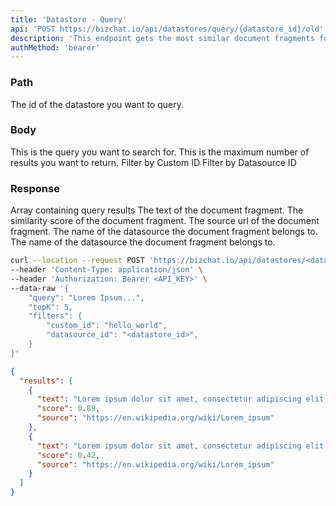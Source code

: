 ```yaml
---
title: 'Datastore - Query'
api: 'POST https://bizchat.io/api/datastores/query/{datastore_id}/old'
description: 'This endpoint gets the most similar document fragments for a given query.'
authMethod: 'bearer'
---
```


### Path

<ParamField path="datastore_id" type="string" required>
  The id of the datastore you want to query.
</ParamField>

### Body

<ParamField body="query" type="string" required>
  This is the query you want to search for.
</ParamField>

<ParamField body="topK" type="number" default={3}>
  This is the maximum number of results you want to return.
</ParamField>

<ParamField body="filters" type="object">
  <ParamField body="custom_id" type="string">
    Filter by Custom ID
  </ParamField>

  <ParamField body="datasource_id" type="string">
    Filter by Datasource ID
  </ParamField>
</ParamField>

### Response

<ResponseField name="results" type="array">
  Array containing query results

<Expandable title="Toggle object" defaultOpen> 
<ResponseField name="text" type="string">
  The text of the document fragment.
</ResponseField>

<ResponseField name="score" type="number">
  The similarity score of the document fragment.
</ResponseField>

<ResponseField name="source" type="string or null">
  The source url of the document fragment.
</ResponseField>

<ResponseField name="datasource_name" type="string">
  The name of the datasource the document fragment belongs to.
</ResponseField>

<ResponseField name="datasource_id" type="string">
  The name of the datasource the document fragment belongs to.
</ResponseField>
</Expandable>

</ResponseField>

<RequestExample>

```bash Example Request
curl --location --request POST 'https://bizchat.io/api/datastores/<datastore_id>/query' \
--header 'Content-Type: application/json' \
--header 'Authorization: Bearer <API_KEY>' \
--data-raw '{
    "query": "Lorem Ipsum...",
    "topK": 5,
    "filters": {
        "custom_id": "hello_world",
        "datasource_id": "<datastore_id>",
    }
}'
```

</RequestExample>

<ResponseExample>

```json Response
{
  "results": [
    {
      "text": "Lorem ipsum dolor sit amet, consectetur adipiscing elit, sed do eiusmod tempor incididunt ut labore et dolore magna aliqua. Ut enim ad minim veniam, quis nostrud exercitation ullamco laboris nisi ut aliquip ex ea commodo consequat.",
      "score": 0.89,
      "source": "https://en.wikipedia.org/wiki/Lorem_ipsum"
    },
    {
      "text": "Lorem ipsum dolor sit amet, consectetur adipiscing elit, sed do eiusmod tempor incididunt ut labore et dolore magna aliqua. Ut enim ad minim veniam, quis nostrud exercitation ullamco laboris nisi ut aliquip ex ea commodo consequat.",
      "score": 0.42,
      "source": "https://en.wikipedia.org/wiki/Lorem_ipsum"
    }
  ]
}
```

</ResponseExample>
